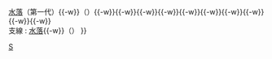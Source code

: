 {{鐵道路線
| 模板名稱 = 福井鐵道鯖浦線
| 名稱 = <small>[[福井鐵道]]</small> {{Translink|ja|鯖浦線|福井鐵道鯖浦線|鯖浦線}}（廢線）
| 代表色 = #009
| 背景顏色 = #ccc
| 車站列表 = [[鯖江站|鯖江]]{{-w}}[[水落站|水落]]（第一代）{{-w}}（{{Translink|ja|水落信号所|水落信號所}}）{{-w}}{{Translink|ja|越前平井駅|越前平井站|越前平井}}{{-w}}{{Translink|ja|川去駅|川去站|川去}}{{-w}}{{Translink|ja|西田中バスターミナル|西田中巴士總站|西田中}}{{-w}}{{Translink|ja|佐々生駅|佐佐生站|佐佐生}}{{-w}}{{Translink|ja|陶の谷駅|陶之谷站|陶之谷}}{{-w}}{{Translink|ja|樫津駅|樫津站|樫津}}{{-w}}{{Translink|ja|下江波駅|下江波站|下江波}}{{-w}}{{Translink|ja|江波駅 (福井県)|江波站 (福井縣)|江波}}{{-w}}{{Translink|ja|矢倉駅 (福井県)|矢倉站 (福井縣)|矢倉}}{{-w}}{{Translink|ja|織田バスターミナルセンター|織田巴士總站|織田}}<br/>支線 : [[水落站|水落]]{{-w}}（{{Translink|ja|水落信号所|水落信號所}}）
}}
<noinclude>
[[Category:日本鐵路路線模板|S]]
</noinclude>